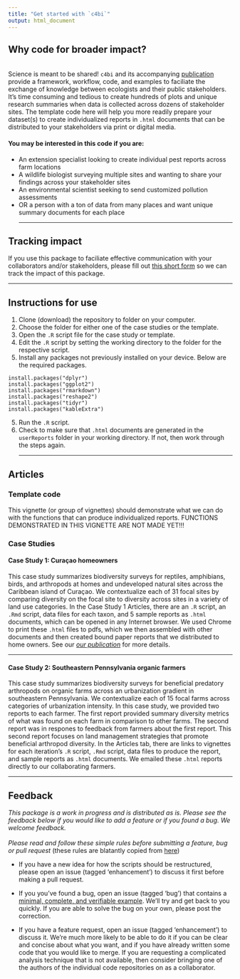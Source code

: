 ```yaml
---
title: "Get started with `c4bi`"
output: html_document
---
```

## Why code for broader impact?
<br>
Science is meant to be shared! `c4bi` and its accompanying [publication](#doi) provide a framework, workflow, code, and examples to faciliate the exchange of knowledge between ecologists and their public stakeholders. It's time consuming and tedious to create hundreds of plots and unique research summaries when data is collected across dozens of stakeholder sites. The template code here will help you more readily prepare your dataset(s) to create individualized reports in `.html` documents that can be distributed to your stakeholders via print or digital media.

#### You may be interested in this code if you are:
- An extension specialist looking to create individual pest reports across farm locations
- A wildlife biologist surveying multiple sites and wanting to share your findings across your stakeholder sites
- An environmental scientist seeking to send customized pollution assessments
- OR a person with a ton of data from many places and want unique summary documents for each place
<hr>

## Tracking impact

If you use this package to faciliate effective communication with your collaborators and/or stakeholders, please fill out [this short form](#form) so we can track the impact of this package.

<hr>

## Instructions for use
1. Clone (download) the repository to folder on your computer.
2. Choose the folder for either one of the case studies or the template.
2. Open the `.R` script file for the case study or template.
3. Edit the `.R` script by setting the working directory to the folder for the respective script.
4. Install any packages not previously installed on your device. Below are the required packages.

```
install.packages("dplyr")
install.packages("ggplot2")
install.packages("rmarkdown")
install.packages("reshape2")
install.packages("tidyr")
install.packages("kableExtra")
```
5. Run the `.R` script.
6. Check to make sure that `.html` documents are generated in the `userReports` folder in your working directory. If not, then work through the steps again.
<hr>

## Articles
### Template code
This vignette (or group of vignettes) should demonstrate what we can do with the functions that can produce individualized reports. FUNCTIONS DEMONSTRATED IN THIS VIGNETTE ARE NOT MADE YET!!!


### Case Studies
#### Case Study 1: Curaçao homeowners
This case study summarizes biodiversity surveys for reptiles, amphibians, birds, and arthropods at homes and undeveloped natural sites across the Caribbean island of Curaçao. We contextualize each of 31 focal sites by comparing diversity on the focal site to diversity across sites in a variety of land use categories. In the Case Study 1 Articles, there are an `.R` script, an `.Rmd` script, data files for each taxon, and 5 sample reports as `.html` documents, which can be opened in any Internet browser. We used Chrome to print these `.html` files to pdfs, which we then assembled with other documents and then created bound paper reports that we distributed to home owners. See our [_our publication_](#citation) for more details.
<hr>

#### Case Study 2: Southeastern Pennsylvania organic farmers
This case study summarizes biodiversity surveys for beneficial predatory arthropods on organic farms across an urbanization gradient in southeastern Pennsylvania. We contextualize each of 15 focal farms across categories of urbanization intensity. In this case study, we provided two reports to each farmer. The first report provided summary diversity metrics of what was found on each farm in comparison to other farms. The second report was in respones to feedback from farmers about the first report. This second report focuses on land management strategies that promote beneficial arthropod diversity. In the Articles tab, there are links to vignettes for each iteration's `.R` script, `.Rmd` script, data files to produce the report, and sample reports as `.html` documents. We emailed these `.html` reports directly to our collaborating farmers.

<hr>


## Feedback
_This package is a work in progress and is distributed as is. Please see the feedback below if you would like to add a feature or if you found a bug. We welcome feedback._
<br>
<br>
_Please read and follow these simple rules before submitting a feature, bug or pull request_
(these rules are blatantly copied from [here](https://github.com/willpearse/pez "pez GitHub page"))

* If you have a new idea for how the scripts should be restructured, please open an issue (tagged 'enhancement') to discuss it first before making a pull request.

* If you you've found a bug, open an issue (tagged 'bug') that contains a  [minimal, complete, and verifiable example](https://stackoverflow.com/help/mcve "How to make a great reproducible example?"). We'll try and get back to you quickly. If you are able to solve the bug on your own, please post the correction.

* If you have a feature request, open an issue (tagged 'enhancement') to discuss it. We're much more likely to be able to do it if you can be clear and concise about what you want, and if you have already written some code that you would like to merge. If you are requesting a complicated analysis technique that is not available, then consider bringing one of the authors of the individual code repositories on as a collaborator.
